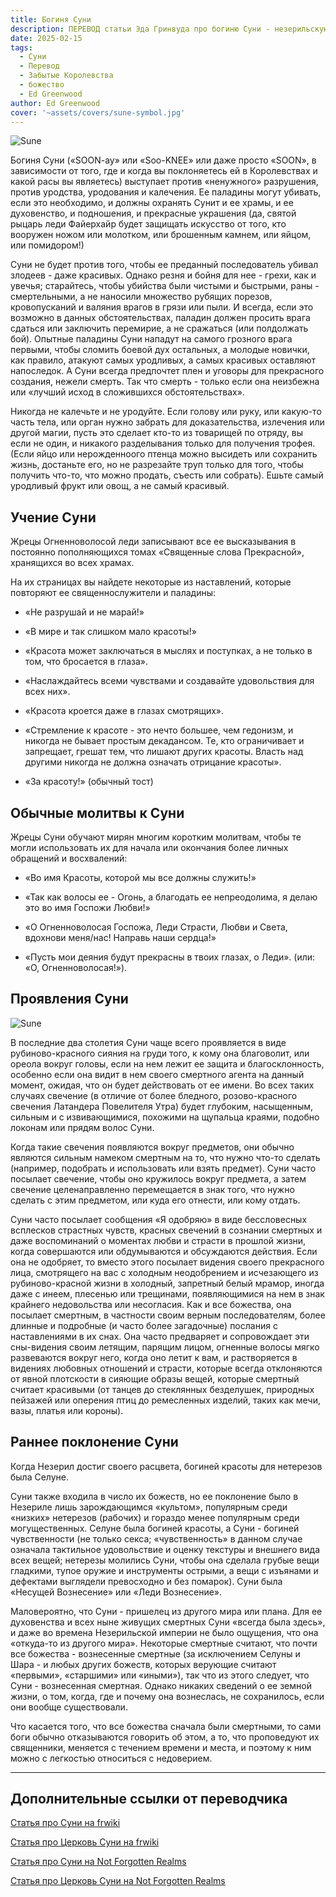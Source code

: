 ```yaml
---
title: Богиня Суни
description: ПЕРЕВОД статьи Эда Гринвуда про богиню Суни - незерильскую богиню любви
date: 2025-02-15
tags:
  - Суни
  - Перевод
  - Забытые Королевства
  - божество
  - Ed Greenwood
author: Ed Greenwood
cover: '~assets/covers/sune-symbol.jpg'
---
```


![Sune](/images/sune.jpg)

Богиня Суни («SOON-ay» или «Soo-KNEE» или даже просто «SOON», в зависимости от того, где и когда вы поклоняетесь ей в Королевствах и какой расы вы являетесь) выступает против «ненужного» разрушения, против уродства, уродования и калечения. Ее паладины могут убивать, если это необходимо, и должны охранять Сунит и ее храмы, и ее духовенство, и подношения, и прекрасные украшения (да, святой рыцарь леди Файерхайр будет защищать искусство от того, кто вооружен ножом или молотком, или брошенным камнем, или яйцом, или помидором!)

Суни не будет против того, чтобы ее преданный последователь убивал злодеев - даже красивых. Однако резня и бойня для нее - грехи, как и увечья; старайтесь, чтобы убийства были чистыми и быстрыми, раны - смертельными, а не наносили множество рубящих порезов, кровопусканий и валяния врагов в грязи или пыли. И всегда, если это возможно в данных обстоятельствах, паладин должен просить врага сдаться или заключить перемирие, а не сражаться (или полдолжать бой). Опытные паладины Суни нападут на самого грозного врага первыми, чтобы сломить боевой дух остальных, а молодые новички, как правило, атакуют самых уродливых, а самых красивых оставляют напоследок. А Суни всегда предпочтет плен и уговоры для прекрасного создания, нежели смерть. Так что смерть - только если она неизбежна или «лучший исход в сложившихся обстоятельствах».

Никогда не калечьте и не уродуйте. Если голову или руку, или какую-то часть тела, или орган нужно забрать для доказательства, излечения или другой магии, пусть это сделает кто-то из товарищей по отряду, вы если не один, и никакого разделывания только для получения трофея. (Если яйцо или нерожденноого птенца можно высидеть или сохранить жизнь, достаньте его, но не разрезайте труп только для того, чтобы получить что-то, что можно продать, съесть или собрать). Ешьте самый уродливый фрукт или овощ, а не самый красивый.

## Учение Суни

Жрецы Огненноволосой леди записывают все ее высказывания в постоянно пополняющихся томах «Священные слова Прекрасной», хранящихся во всех храмах.

На их страницах вы найдете некоторые из наставлений, которые повторяют ее священнослужители и паладины:

- «Не разрушай и не марай!»

- «В мире и так слишком мало красоты!»

- «Красота может заключаться в мыслях и поступках, а не только в том, что бросается в глаза».

- «Наслаждайтесь всеми чувствами и создавайте удовольствия для всех них».

- «Красота кроется даже в глазах смотрящих».

- «Стремление к красоте - это нечто большее, чем гедонизм, и никогда не бывает простым декадансом. Те, кто ограничивает и запрещает, грешат тем, что лишают других красоты. Власть над другими никогда не должна означать отрицание красоты».

- «За красоту!» (обычный тост)

## Обычные молитвы к Суни

Жрецы Суни обучают мирян многим коротким молитвам, чтобы те могли использовать их для начала или окончания более личных обращений и восхвалений:

- «Во имя Красоты, которой мы все должны служить!»

- «Так как волосы ее - Огонь, а благодать ее непреодолима, я делаю это во имя Госпожи Любви!»

- «О Огненноволосая Госпожа, Леди Страсти, Любви и Света, вдохнови меня/нас! Направь наши сердца!»

- «Пусть мои деяния будут прекрасны в твоих глазах, о Леди». (или: «О, Огненноволосая!»).

## Проявления Суни

![Sune](/images/Sune-deity.jpg)

В последние два столетия Суни чаще всего проявляется в виде рубиново-красного сияния на груди того, к кому она благоволит, или ореола вокруг головы, если на нем лежит ее защита и благосклонность, особенно если она видит в нем своего смертного агента на данный момент, ожидая, что он будет действовать от ее имени. Во всех таких случаях свечение (в отличие от более бледного, розово-красного свечения Латандера Повелителя Утра) будет глубоким, насыщенным, сильным и с извивающимися, похожими на щупальца краями, подобно локонам или прядям волос Суни.

Когда такие свечения появляются вокруг предметов, они обычно являются сильным намеком смертным на то, что нужно что-то сделать (например, подобрать и использовать или взять предмет). Суни часто посылает свечение, чтобы оно кружилось вокруг предмета, а затем свечение целенаправленно перемещается в знак того, что нужно сделать с этим предметом, или куда его отнести, или кому отдать.

Суни часто посылает сообщения «Я одобряю» в виде бессловесных всплесков страстных чувств, красных свечений в сознании смертных и даже воспоминаний о моментах любви и страсти в прошлой жизни, когда совершаются или обдумываются и обсуждаются действия. Если она не одобряет, то вместо этого посылает видения своего прекрасного лица, смотрящего на вас с холодным неодобрением и исчезающего из рубиново-красной жизни в холодный, запретный белый мрамор, иногда даже с инеем, плесенью или трещинами, появляющимися на нем в знак крайнего недовольства или несогласия. Как и все божества, она посылает смертным, в частности своим верным последователям, более длинные и подробные (и часто более загадочные) послания с наставлениями в их снах. Она часто предваряет и сопровождает эти сны-видения своим летящим, парящим лицом, огненные волосы мягко развеваются вокруг него, когда оно летит к вам, и растворяется в видениях любовных отношений и страсти, которые всегда отклоняются от явной плотскости в сияющие образы вещей, которые смертный считает красивыми (от танцев до стеклянных безделушек, природных пейзажей или оперения птиц до ремесленных изделий, таких как мечи, вазы, платья или короны).

## Раннее поклонение Суни

Когда Незерил достиг своего расцвета, богиней красоты для нетерезов была Селуне.

Суни также входила в число их божеств, но ее поклонение было в Незериле лишь зарождающимся «культом», популярным среди «низких» нетерезов (рабочих) и гораздо менее популярным среди могущественных. Селуне была богиней красоты, а Суни - богиней чувственности (не только секса; «чувственность» в данном случае означала тактильное удовольствие и оценку текстуры и внешнего вида всех вещей; нетерезы молились Суни, чтобы она сделала грубые вещи гладкими, тупое оружие и инструменты острыми, а вещи с изъянами и дефектами выглядели превосходно и без помарок). Суни была «Несущей Вознесение» или «Леди Вознесение».

Маловероятно, что Суни - пришелец из другого мира или плана. Для ее духовенства и всех ныне живущих смертных Суни «всегда была здесь», и даже во времена Незерильской империи не было ощущения, что она «откуда-то из другого мира». Некоторые смертные считают, что почти все божества - вознесенные смертные (за исключением Селуны и Шара - и любых других божеств, которых верующие считают «первыми», «старшими» или «иными»), так что из этого следует, что Суни - вознесенная смертная. Однако никаких сведений о ее земной жизни, о том, когда, где и почему она вознеслась, не сохранилось, если они вообще существовали.

Что касается того, что все божества сначала были смертными, то сами боги обычно отказываются говорить об этом, а то, что проповедуют их священники, меняется с течением времени и места, и поэтому к ним можно с легкостью относиться с недоверием.

---

## Дополнительные ссылки от переводчика

[Статья про Суни на frwiki](https://forgottenrealms.fandom.com/wiki/Sune)

[Статья про Церковь Суни на frwiki](https://forgottenrealms.fandom.com/wiki/Church_of_Sune)

[Статья про Суни на Not Forgotten Realms](https://www.worldanvil.com/w/not-forgotten-realms-palant/a/---sune-article)

[Статья про Церковь Суни на Not Forgotten Realms](https://www.worldanvil.com/w/not-forgotten-realms-palant/a/church-of-sune-article)